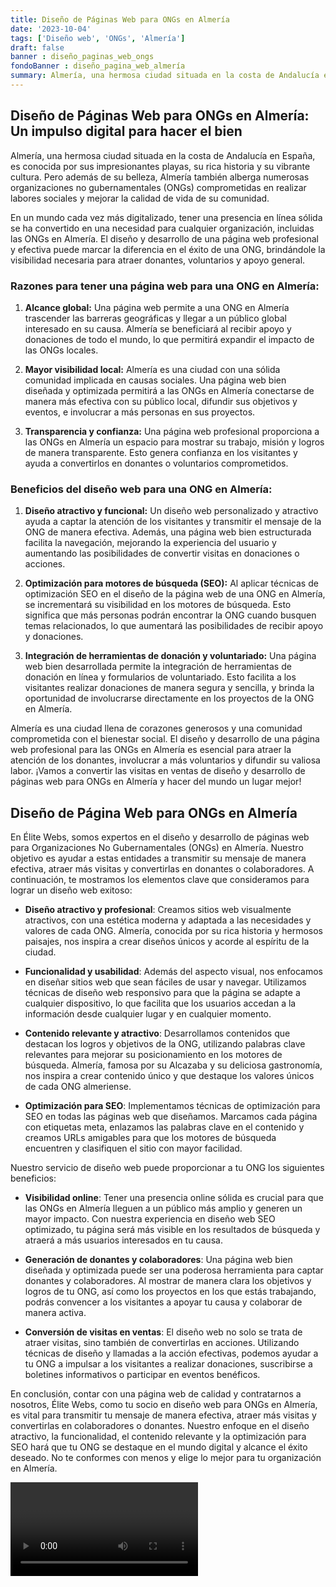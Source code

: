 ```yaml
---
title: Diseño de Páginas Web para ONGs en Almería
date: '2023-10-04'
tags: ['Diseño web', 'ONGs', 'Almería']
draft: false
banner : diseño_paginas_web_ongs
fondoBanner : diseño_pagina_web_almería
summary: Almería, una hermosa ciudad situada en la costa de Andalucía en España, es conocida por sus impresionantes playas, su rica historia y su vibrante cultura. Pero además de su belleza, Almería también alberga numerosas organizaciones no gubernamentales (ONGs) comprometidas en realizar labores sociales y mejorar la calidad de vida de su comunidad.
---
```


## Diseño de Páginas Web para ONGs en Almería: Un impulso digital para hacer el bien

Almería, una hermosa ciudad situada en la costa de Andalucía en España, es conocida por sus impresionantes playas, su rica historia y su vibrante cultura. Pero además de su belleza, Almería también alberga numerosas organizaciones no gubernamentales (ONGs) comprometidas en realizar labores sociales y mejorar la calidad de vida de su comunidad.

En un mundo cada vez más digitalizado, tener una presencia en línea sólida se ha convertido en una necesidad para cualquier organización, incluidas las ONGs en Almería. El diseño y desarrollo de una página web profesional y efectiva puede marcar la diferencia en el éxito de una ONG, brindándole la visibilidad necesaria para atraer donantes, voluntarios y apoyo general.

### Razones para tener una página web para una ONG en Almería:

1. **Alcance global:** Una página web permite a una ONG en Almería trascender las barreras geográficas y llegar a un público global interesado en su causa. Almería se beneficiará al recibir apoyo y donaciones de todo el mundo, lo que permitirá expandir el impacto de las ONGs locales.

2. **Mayor visibilidad local:** Almería es una ciudad con una sólida comunidad implicada en causas sociales. Una página web bien diseñada y optimizada permitirá a las ONGs en Almería conectarse de manera más efectiva con su público local, difundir sus objetivos y eventos, e involucrar a más personas en sus proyectos.

3. **Transparencia y confianza:** Una página web profesional proporciona a las ONGs en Almería un espacio para mostrar su trabajo, misión y logros de manera transparente. Esto genera confianza en los visitantes y ayuda a convertirlos en donantes o voluntarios comprometidos.

### Beneficios del diseño web para una ONG en Almería:

1. **Diseño atractivo y funcional:** Un diseño web personalizado y atractivo ayuda a captar la atención de los visitantes y transmitir el mensaje de la ONG de manera efectiva. Además, una página web bien estructurada facilita la navegación, mejorando la experiencia del usuario y aumentando las posibilidades de convertir visitas en donaciones o acciones.

2. **Optimización para motores de búsqueda (SEO):** Al aplicar técnicas de optimización SEO en el diseño de la página web de una ONG en Almería, se incrementará su visibilidad en los motores de búsqueda. Esto significa que más personas podrán encontrar la ONG cuando busquen temas relacionados, lo que aumentará las posibilidades de recibir apoyo y donaciones.

3. **Integración de herramientas de donación y voluntariado:** Una página web bien desarrollada permite la integración de herramientas de donación en línea y formularios de voluntariado. Esto facilita a los visitantes realizar donaciones de manera segura y sencilla, y brinda la oportunidad de involucrarse directamente en los proyectos de la ONG en Almería.

Almería es una ciudad llena de corazones generosos y una comunidad comprometida con el bienestar social. El diseño y desarrollo de una página web profesional para las ONGs en Almería es esencial para atraer la atención de los donantes, involucrar a más voluntarios y difundir su valiosa labor. ¡Vamos a convertir las visitas en ventas de diseño y desarrollo de páginas web para ONGs en Almería y hacer del mundo un lugar mejor!

<GifSeo />

<Cta />

## Diseño de Página Web para ONGs en Almería

En Élite Webs, somos expertos en el diseño y desarrollo de páginas web para Organizaciones No Gubernamentales (ONGs) en Almería. Nuestro objetivo es ayudar a estas entidades a transmitir su mensaje de manera efectiva, atraer más visitas y convertirlas en donantes o colaboradores. A continuación, te mostramos los elementos clave que consideramos para lograr un diseño web exitoso:

- **Diseño atractivo y profesional**: Creamos sitios web visualmente atractivos, con una estética moderna y adaptada a las necesidades y valores de cada ONG. Almería, conocida por su rica historia y hermosos paisajes, nos inspira a crear diseños únicos y acorde al espíritu de la ciudad.

- **Funcionalidad y usabilidad**: Además del aspecto visual, nos enfocamos en diseñar sitios web que sean fáciles de usar y navegar. Utilizamos técnicas de diseño web responsivo para que la página se adapte a cualquier dispositivo, lo que facilita que los usuarios accedan a la información desde cualquier lugar y en cualquier momento.

- **Contenido relevante y atractivo**: Desarrollamos contenidos que destacan los logros y objetivos de la ONG, utilizando palabras clave relevantes para mejorar su posicionamiento en los motores de búsqueda. Almería, famosa por su Alcazaba y su deliciosa gastronomía, nos inspira a crear contenido único y que destaque los valores únicos de cada ONG almeriense.

- **Optimización para SEO**: Implementamos técnicas de optimización para SEO en todas las páginas web que diseñamos. Marcamos cada página con etiquetas meta, enlazamos las palabras clave en el contenido y creamos URLs amigables para que los motores de búsqueda encuentren y clasifiquen el sitio con mayor facilidad.

Nuestro servicio de diseño web puede proporcionar a tu ONG los siguientes beneficios:

- **Visibilidad online**: Tener una presencia online sólida es crucial para que las ONGs en Almería lleguen a un público más amplio y generen un mayor impacto. Con nuestra experiencia en diseño web SEO optimizado, tu página será más visible en los resultados de búsqueda y atraerá a más usuarios interesados en tu causa.

- **Generación de donantes y colaboradores**: Una página web bien diseñada y optimizada puede ser una poderosa herramienta para captar donantes y colaboradores. Al mostrar de manera clara los objetivos y logros de tu ONG, así como los proyectos en los que estás trabajando, podrás convencer a los visitantes a apoyar tu causa y colaborar de manera activa.

- **Conversión de visitas en ventas**: El diseño web no solo se trata de atraer visitas, sino también de convertirlas en acciones. Utilizando técnicas de diseño y llamadas a la acción efectivas, podemos ayudar a tu ONG a impulsar a los visitantes a realizar donaciones, suscribirse a boletines informativos o participar en eventos benéficos.

En conclusión, contar con una página web de calidad y contratarnos a nosotros, Élite Webs, como tu socio en diseño web para ONGs en Almería, es vital para transmitir tu mensaje de manera efectiva, atraer más visitas y convertirlas en colaboradores o donantes. Nuestro enfoque en el diseño atractivo, la funcionalidad, el contenido relevante y la optimización para SEO hará que tu ONG se destaque en el mundo digital y alcance el éxito deseado. No te conformes con menos y elige lo mejor para tu organización en Almería.

<Video />

<CtaBot job='ONGs' city='Almería'/>

<Gmaps query='Almería+españa+maps' />